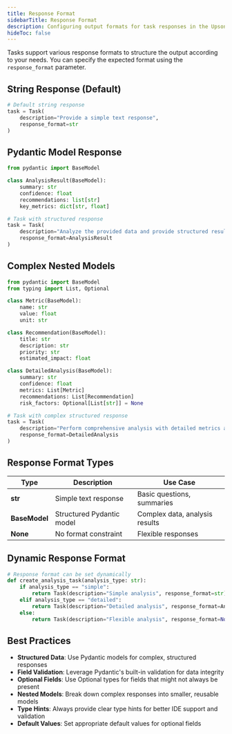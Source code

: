 ```yaml
---
title: Response Format
sidebarTitle: Response Format
description: Configuring output formats for task responses in the Upsonic framework
hideToc: false
---
```


Tasks support various response formats to structure the output according to your needs. You can specify the expected format using the `response_format` parameter.

## String Response (Default)

```python
# Default string response
task = Task(
    description="Provide a simple text response",
    response_format=str
)
```

## Pydantic Model Response

```python
from pydantic import BaseModel

class AnalysisResult(BaseModel):
    summary: str
    confidence: float
    recommendations: list[str]
    key_metrics: dict[str, float]

# Task with structured response
task = Task(
    description="Analyze the provided data and provide structured results",
    response_format=AnalysisResult
)
```

## Complex Nested Models

```python
from pydantic import BaseModel
from typing import List, Optional

class Metric(BaseModel):
    name: str
    value: float
    unit: str

class Recommendation(BaseModel):
    title: str
    description: str
    priority: str
    estimated_impact: float

class DetailedAnalysis(BaseModel):
    summary: str
    confidence: float
    metrics: List[Metric]
    recommendations: List[Recommendation]
    risk_factors: Optional[List[str]] = None

# Task with complex structured response
task = Task(
    description="Perform comprehensive analysis with detailed metrics and recommendations",
    response_format=DetailedAnalysis
)
```

## Response Format Types

| Type | Description | Use Case |
|------|-------------|----------|
| **str** | Simple text response | Basic questions, summaries |
| **BaseModel** | Structured Pydantic model | Complex data, analysis results |
| **None** | No format constraint | Flexible responses |

## Dynamic Response Format

```python
# Response format can be set dynamically
def create_analysis_task(analysis_type: str):
    if analysis_type == "simple":
        return Task(description="Simple analysis", response_format=str)
    elif analysis_type == "detailed":
        return Task(description="Detailed analysis", response_format=AnalysisResult)
    else:
        return Task(description="Flexible analysis", response_format=None)
```

## Best Practices

- **Structured Data**: Use Pydantic models for complex, structured responses
- **Field Validation**: Leverage Pydantic's built-in validation for data integrity
- **Optional Fields**: Use Optional types for fields that might not always be present
- **Nested Models**: Break down complex responses into smaller, reusable models
- **Type Hints**: Always provide clear type hints for better IDE support and validation
- **Default Values**: Set appropriate default values for optional fields
